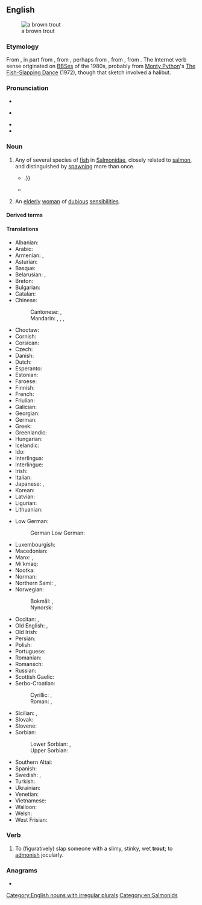 {{also|Trout}}
==English==
[[Image:Bachforelle Zeichnung.jpg|thumb|a brown trout]]

===Etymology===
From {{der|en|ang|truht}}, in part from {{der|en|fro|truite}}, from {{der|en|LL.|tructa}}, perhaps from {{der|en|grc|τρώκτης||nibbler}}, from {{m|grc|τρώγω||I gnaw}}, from {{der|en|ine-pro|*tere-||to rub, to turn}}. The Internet verb sense originated on [[BBS]]es of the 1980s, probably from [[w:Monty Python|Monty Python]]'s [[w:The Fish-Slapping Dance|The Fish-Slapping Dance]] (1972), though that sketch involved a halibut.

===Pronunciation===
* {{IPA|/tɹaʊt/|lang=en}}
* {{a|Canada}} {{IPA|/tɹʌʊt/|lang=en}}
* {{audio|en-us-trout.ogg|Audio (US)|lang=en}}
* {{rhymes|aʊt|lang=en}}

===Noun===
{{wikipedia}}
{{en-noun|~|trout|trouts}}

# Any of several species of [[fish]] in [[Salmonidae]], closely related to [[salmon]], and distinguished by [[spawn]]ing more than once.
#: {{ux|en|Many anglers consider '''trout''' to be the archetypical quarry.}}
#* {{quote-book|year=1898|author={{w|Winston Churchill (novelist)|Winston Churchill}}
|title={{w|The Celebrity}}|chapter=8
|passage=Now we plunged into a deep shade with the boughs lacing each other overhead, and crossed dainty, rustic bridges over the cold '''trout'''-streams, the boards giving back the clatter of our horses' feet:{{...}}.}}
#* {{quote-book|year=1922|author={{w|Michael Arlen}}|title=“Piracy”: A Romantic Chronicle of These Days|chapter=3/19/2|url=http://openlibrary.org/works/OL1519647W
|passage=“This morning,” he said, “We will fish, Turner. We will cast for '''trout''' so that we may catch grayling.”}}
# {{lb|en|British|pejorative}} An [[elderly]] [[woman]] of [[dubious]] [[sensibilities]].
#: {{ux|en|Look, you silly old '''trout''', you can't keep bringing home cats! You can't afford the ones you have!}}

====Derived terms====
{{der2|lang=en|title=Terms derived from ''trout''
|[[Biwa trout]] ({{taxlink|Oncorhynchus rhodurus|species|ver=190104}})
|brown trout
|rainbow trout
|salmon trout
|sea trout
|Sevan trout
|Trout River
}}

====Translations====
{{trans-top|fish}}
* Albanian: {{t+|sq|troftë|f}}
* Arabic: {{t-needed|ar}}
* Armenian: {{t+|hy|կարմրախայտ}}, {{qualifier|Sevan trout}} {{t+|hy|իշխան}}
* Asturian: {{t|ast|trucha|f}}
* Basque: {{t|eu|amuarrain}}
* Belarusian: {{t|be|стро́нга|f}}, {{t|be|фарэ́ль|f}}
* Breton: {{t|br|dluzh|m}}
* Bulgarian: {{t+|bg|пъстърва|f}}
* Catalan: {{t+|ca|truita|f}}
* Chinese:
*: Cantonese: {{t|yue|鱒魚|sc=Hani}}, {{t|yue|鳟鱼|tr=zyun1 jyu4-2|sc=Hani}}
*: Mandarin: {{t+|cmn|尊魚|sc=Hani}}, {{t+|cmn|尊鱼|tr=zūnyú|sc=Hani}}, {{t+|cmn|鱒魚|sc=Hani}}, {{t+|cmn|鳟鱼|tr=zūnyú|sc=Hani}}
* Choctaw: {{t|cho|sakli}}
* Cornish: {{t|kw|truth|m}}
* Corsican: {{t|co|trùita}}
* Czech: {{t+|cs|pstruh|m}}
* Danish: {{t+|da|ørred|c}}
* Dutch: {{t+|nl|forel|m}}
* Esperanto: {{t|eo|truto}}
* Estonian: {{t|et|forell}}
* Faroese: {{t|fo|eyriði|m}}
* Finnish: {{t+|fi|taimen}}
* French: {{t+|fr|truite|f}}
* Friulian: {{t|fur|trute|f}}
* Galician: {{t+|gl|troita|f}}
* Georgian: {{t|ka|კალმახი}}
* German: {{t+|de|Forelle|f}}
* Greek: {{t+|el|πέστροφα|f}}
* Greenlandic: {{t|kl|eqaluk}}
* Hungarian: {{t+|hu|pisztráng}}
* Icelandic: {{t|is|silungur|m}}
* Ido: {{t+|io|truto}}
* Interlingua: {{t|ia|tructa}}
* Interlingue: {{t|ie|trute}}
* Irish: {{t|ga|breac|m}}
* Italian: {{t+|it|trota|f}}
* Japanese: {{t+|ja|鱒|tr=ます, masu|sc=Jpan}}, {{t+|ja|マス|tr=masu|sc=Jpan}}
* Korean: {{t|ko|송어}}
* Latvian: {{t|lv|forele|f}}
* Ligurian: {{t|lij|trûta|f}}
* Lithuanian: {{t|lt|upėtakis|m}}
{{trans-mid}}
* Low German:
*: German Low German: {{t|nds-de|forell}}
* Luxembourgish: {{t|lb|Frell|f}}
* Macedonian: {{t|mk|пастрмка|f|tr=pástrmka}}
* Manx: {{t|gv|brack|m}}, {{t|gv|breck|m}}
* Mi'kmaq: {{t|mic|atoqwa'su|an}}
* Nootka: {{t|nuk|t̕aatwin}}
* Norman: {{t|nrf|truite|f}}
* Northern Sami: {{t|se|dápmot}}, {{t|se|guovžur}}
* Norwegian:
*: Bokmål: {{t+|nb|ørret|m}}, {{t+|nb|aure|m}}
*: Nynorsk: {{t+|nn|aure|m}}
* Occitan: {{t+|oc|troita|f}}, {{t+|oc|trocha|f}}
* Old English: {{t|ang|sceota|m|alt=sceōta}}, {{t|ang|forn|f}}
* Old Irish: {{t|sga|brecc|m}}
* Persian: {{t+|fa|قزل‌آلا|tr=qezel-âlâ|sc=fa-Arab}}
* Polish: {{t+|pl|pstrąg|m}}
* Portuguese: {{t+|pt|truta|f}}
* Romanian: {{t+|ro|păstrăv|m}}
* Romansch: {{t|rm|litgiva|f}}
* Russian: {{t+|ru|форе́ль|f|tr=forɛ́lʹ}}
* Scottish Gaelic: {{t|gd|breac|m}}
* Serbo-Croatian:
*: Cyrillic: {{t|sh|пастрва|f}}, {{t|sh|пастрмка|f}}
*: Roman: {{t+|sh|pastrva|f}}, {{t+|sh|pastrmka|f}}
* Sicilian: {{t|scn|trota|f}}, {{t|scn|trotta|f}}
* Slovak: {{t+|sk|pstruh|m}}
* Slovene: {{t+|sl|postrv|f}}
* Sorbian:
*: Lower Sorbian: {{t|dsb|forela|f}}, {{t|dsb|pstruga|f}} {{qualifier|literary}}
*: Upper Sorbian: {{t|hsb|pstruha}}
* Southern Altai: {{t|alt|чараган|tr=çaragan}}
* Spanish: {{t+|es|trucha|f}}
* Swedish: {{t+|sv|forell|c}}, {{t+|sv|öring|c}}
* Turkish: {{t-check|tr|[[ala]][[balık]]}} <!-- was "[[ala]][[balık]]" - assumed sum-of-parts; if an idiom, remove the wikilinks to the individual words. see [[User:Kephir/gadgets/xte#Translation_fixing]] -->
* Ukrainian: {{t|uk|форель|f|tr=forelʹ}}
* Venetian: {{t+|vec|truta|f}}
* Vietnamese: {{t|vi|cá hồi}}
* Walloon: {{t+|wa|trûte|f}}
* Welsh: {{t+|cy|brithyll|m}}
* West Frisian: {{t|fy|forel|c}}
{{trans-bottom}}

===Verb===
{{en-verb}}

# {{lb|en|Internet|_|chat}} To (figuratively) slap someone with a slimy, stinky, wet '''trout'''; to [[admonish]] jocularly.

===Anagrams===
* {{anagrams|en|a=orttu|Routt|Tutor|tutor}}

[[Category:English nouns with irregular plurals]]
[[Category:en:Salmonids]]